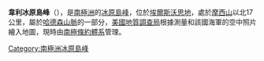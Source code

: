 {{coord|74|23|S|99|10|W|display=title}}

'''韋利冰原島峰'''（{{lang-en|Velie Nunatak}}），是[[南極洲|南極洲]]的[[冰原島峰|冰原島峰]]，位於[[埃爾斯沃思地|埃爾斯沃思地]]，處於[[摩西山|摩西山]]以北17公里，屬於[[哈德森山脈|哈德森山脈]]的一部分，[[美國地質調查局|美國地質調查局]]根據測量和該國海軍的空中照片繪入地圖，現時由[[南極條約體系|南極條約體系]]管理。

{{DEFAULTSORT:Velie Nunatak}}
[[Category:南極洲冰原島峰|Category:南極洲冰原島峰]]


{{EllsworthLand-geo-stub}}